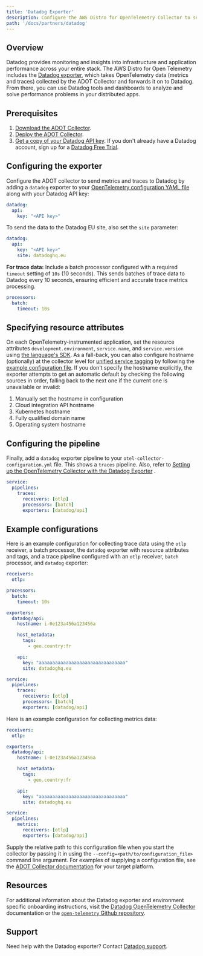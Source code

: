 ```yaml
---
title: 'Datadog Exporter'
description: Configure the AWS Distro for OpenTelemetry Collector to send metrics and traces to Datadog
path: '/docs/partners/datadog'
---
```


## Overview

Datadog provides monitoring and insights into infrastructure and application performance across your entire stack. The AWS Distro for Open Telemetry includes the [Datadog exporter](https://github.com/open-telemetry/opentelemetry-collector-contrib/tree/master/exporter/datadogexporter), which takes OpenTelemetry data (metrics and traces) collected by the ADOT Collector and forwards it on to Datadog. From there, you can use Datadog tools and dashboards to analyze and solve performance problems in your distributed apps.

## Prerequisites

1. [Download the ADOT Collector](https://github.com/aws-observability/aws-otel-collector/releases).
2. [Deploy the ADOT Collector](https://aws-otel.github.io/docs/getting-started/collector).
3. [Get a copy of your Datadog API key](https://docs.datadoghq.com/account_management/api-app-keys/). If you don't already have a Datadog account, sign up for a [Datadog Free Trial](https://www.datadoghq.com/free-datadog-trial/).

## Configuring the exporter

Configure the ADOT collector to send metrics and traces to Datadog by adding a `datadog` exporter to your [OpenTelemetry configuration YAML file](https://opentelemetry.io/docs/collector/configuration/) along with your Datadog API key:

```yaml lineNumbers=true
datadog:
  api:
    key: "<API key>"
```
To send the data to the Datadog EU site, also set the `site` parameter:

```yaml lineNumbers=true
datadog:
  api:
    key: "<API key>"
    site: datadoghq.eu
```

**For trace data:** Include a batch processor configured with a required `timeout` setting of `10s` (10 seconds). This sends batches of trace data to Datadog every 10 seconds, ensuring efficient and accurate trace metrics processing.

```yaml lineNumbers=true
processors:
  batch:
    timeout: 10s
```

## Specifying resource attributes

On each OpenTelemetry-instrumented application, set the resource attributes `development.environment`, `service.name`, and `service.version` using [the language's SDK](https://opentelemetry.io/docs/). As a fall-back, you can also configure hostname (optionally) at the collector level for [unified service tagging](https://docs.datadoghq.com/getting_started/tagging/unified_service_tagging) by following the [example configuration file](https://github.com/open-telemetry/opentelemetry-collector-contrib/blob/master/exporter/datadogexporter/example/config.yaml). If you don't specify the hostname explicitly, the exporter attempts to get an automatic default by checking the following sources in order, falling back to the next one if the current one is unavailable or invalid:

<!--- 1. Hostname set by another OpenTelemetry component -->
1. Manually set the hostname in configuration
2. Cloud integration API hostname
3. Kubernetes hostname
4. Fully qualified domain name
5. Operating system hostname

## Configuring the pipeline

Finally, add a `datadog` exporter pipeline to your `otel-collector-configuration.yml` file. This shows a `traces` pipeline. Also, refer to [Setting up the OpenTelemetry Collector with the Datadog Exporter](https://docs.datadoghq.com/opentelemetry/otel_collector_datadog_exporter/?tab=onahost#setting-up-the-opentelemetry-collector-with-the-datadog-exporter) .

```yaml lineNumbers=true
service:
  pipelines:
    traces:
      receivers: [otlp]
      processors: [batch]
      exporters: [datadog/api]
```

## Example configurations

Here is an example configuration for collecting trace data using the `otlp` receiver, a batch processor, the `datadog` exporter with resource attributes and tags, and a trace pipeline configured with an `otlp` receiver, `batch` processor, and `datadog` exporter:

```yaml lineNumbers=true
receivers:
  otlp:

processors:
  batch:
    timeout: 10s

exporters:
  datadog/api:
    hostname: i-0e123a456a123456a

    host_metadata:
      tags:
        - geo.country:fr

    api:
      key: "aaaaaaaaaaaaaaaaaaaaaaaaaaaaaaaa"
      site: datadoghq.eu

service:
  pipelines:
    traces:
      receivers: [otlp]
      processors: [batch]
      exporters: [datadog/api]
```

Here is an example configuration for collecting metrics data:

```yaml lineNumbers=true
receivers:
  otlp:

exporters:
  datadog/api:
    hostname: i-0e123a456a123456a

    host_metadata:
      tags:
        - geo.country:fr

    api:
      key: "aaaaaaaaaaaaaaaaaaaaaaaaaaaaaaaa"
      site: datadoghq.eu

service:
  pipelines:
    metrics:
      receivers: [otlp]
      exporters: [datadog/api]
```

Supply the relative path to this configuration file when you start the collector by passing it in using the `--config=<path/to/configuration_file>` command line argument. For examples of supplying a configuration file, see the [ADOT Collector documentation](https://aws-otel.github.io/docs/getting-started/collector) for your target platform.

## Resources

For additional information about the Datadog exporter and environment specific onboarding instructions, visit the [Datadog OpenTelemetry Collector](https://docs.datadoghq.com/tracing/setup_overview/open_standards/otel_collector_datadog_exporter/) documentation or the [`open-telemetry` Github repository](https://github.com/open-telemetry/opentelemetry-collector-contrib/tree/main/exporter/datadogexporter).

## Support

Need help with the Datadog exporter? Contact [Datadog support](https://docs.datadoghq.com/help/).
